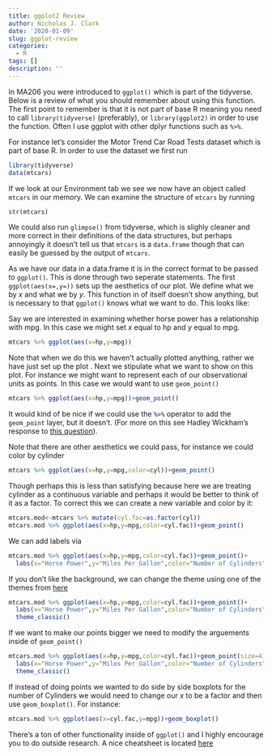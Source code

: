 ```yaml
---
title: ggplot2 Review
author: Nicholas J. Clark
date: '2020-01-09'
slug: ggplot-review
categories:
  - R
tags: []
description: ''
---
```



In MA206 you were introduced to `ggplot()` which is part of the tidyverse.  Below is a review of what you should remember about using this function.  The first point to remember is that it is not part of base R meaning you need to call `library(tidyverse)` (preferably), or `library(ggplot2)` in order to use the function.  Often I use ggplot with other dplyr functions such as `%>%`.  

For instance let's consider the Motor Trend Car Road Tests dataset which is part of base R.  In order to use the dataset we first run

```r
library(tidyverse)
data(mtcars)
```

If we look at our Environment tab we see we now have an object called `mtcars` in our memory.  We can examine the structure of `mtcars` by running

```r
str(mtcars)
```

We could also run `glimpse()` from tidyverse, which is slighly cleaner and more correct in their definitions of the data structures, but perhaps annoyingly it doesn't tell us that `mtcars` is a `data.frame` though that can easily be guessed by the output of `mtcars`.  

As we have our data in a data.frame it is in the correct format to be passed to `ggplot()`.  This is done through two seperate statements.  The first `ggplot(aes(x=,y=))` sets up the aesthetics of our plot.  We define what we \textit{mean} by $x$ and what we \textit{mean} by $y$.  This function in of itself doesn't show anything, but is necessary to that `ggplot()` knows what we want to do.  This looks like:

Say we are interested in examining whether horse power has a relationship with mpg.  In this case we might set $x$ equal to hp and $y$ equal to mpg.

```r
mtcars %>% ggplot(aes(x=hp,y=mpg))
```

Note that when we do this we haven't actually plotted anything, rather we have just set up the plot \textit{in order to plot}.  Next we stipulate what we want to show on this plot.  For instance we might want to represent each of our observational units as points.  In this case we would want to use `geom_point()`

```r
mtcars %>% ggplot(aes(x=hp,y=mpg))+geom_point()
```

It would kind of be nice if we could use the `%>%` operator to add the `geom_point` layer, but it doesn't.  (For more on this see Hadley Wickham's response to [this question](https://community.rstudio.com/t/why-cant-ggplot2-use/4372/7)).  

Note that there are other aesthetics we could pass, for instance we could color by cylinder


```r
mtcars %>% ggplot(aes(x=hp,y=mpg,color=cyl))+geom_point()
```

Though perhaps this is less than satisfying because here we are treating cylinder as a continuous variable and perhaps it would be better to think of it as a factor.  To correct this we can create a new variable and color by it:

```r
mtcars.mod<-mtcars %>% mutate(cyl.fac=as.factor(cyl))
mtcars.mod %>% ggplot(aes(x=hp,y=mpg,color=cyl.fac))+geom_point()
```

We can add labels via 

```r
mtcars.mod %>% ggplot(aes(x=hp,y=mpg,color=cyl.fac))+geom_point()+
  labs(x="Horse Power",y="Miles Per Gallon",color="Number of Cylinders",title="Our Plot")
```

If you don't like the background, we can change the theme using one of the themes from [here](https://ggplot2.tidyverse.org/reference/ggtheme.html)

```r
mtcars.mod %>% ggplot(aes(x=hp,y=mpg,color=cyl.fac))+geom_point()+
  labs(x="Horse Power",y="Miles Per Gallon",color="Number of Cylinders",title="Our Plot")+
  theme_classic()
```

If we want to make our points bigger we need to modify the arguements inside of `geom_point()`

```r
mtcars.mod %>% ggplot(aes(x=hp,y=mpg,color=cyl.fac))+geom_point(size=4)+
  labs(x="Horse Power",y="Miles Per Gallon",color="Number of Cylinders",title="Our Plot")+
  theme_classic()
```



If instead of doing points we wanted to do side by side boxplots for the number of Cylinders we would need to change our $x$ to be a factor and then use `geom_boxplot()`.  For instance:

```r
mtcars.mod %>% ggplot(aes(x=cyl.fac,y=mpg))+geom_boxplot()
```


There's a ton of other functionality inside of `ggplot()` and I highly encourage you to do outside research.  A nice cheatsheet is located [here](https://rstudio.com/wp-content/uploads/2015/03/ggplot2-cheatsheet.pdf)